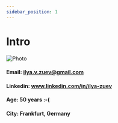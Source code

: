 ```yaml
---
sidebar_position: 1
---
```


# Intro

![Photo](/img/photo.png)

#### Email: ilya.v.zuev@gmail.com

#### Linkedin: www.linkedin.com/in/ilya-zuev

#### Age: 50 years :-(

#### City: Frankfurt, Germany

[//]: #
[//]: # "# Summary"
[//]: #
[//]: # "• Data Integration / ETL / Big Data: IBM InfoSphere DataStage, Apache Spark"
[//]: #
[//]: # "• Programming Technology / Frameworks: Scala, Haskell, Java, Spring Boot, JS, PL/SQL"
[//]: #
[//]: # "• Databases Architecture and Technology: Oracle, Impala, MySQL"
[//]: #
[//]: # "• Software Development Lifecycle: agile development methods, process improvement"
[//]: #
[//]: # "• Architecture / Modeling: microservices, functional/OO design, database design"
[//]: #
[//]: # "• Tools: Docker, Maven, Sbt, Git, YourKit, IntelliJ IDEA, Jenkins, Selenium, JBoss"
